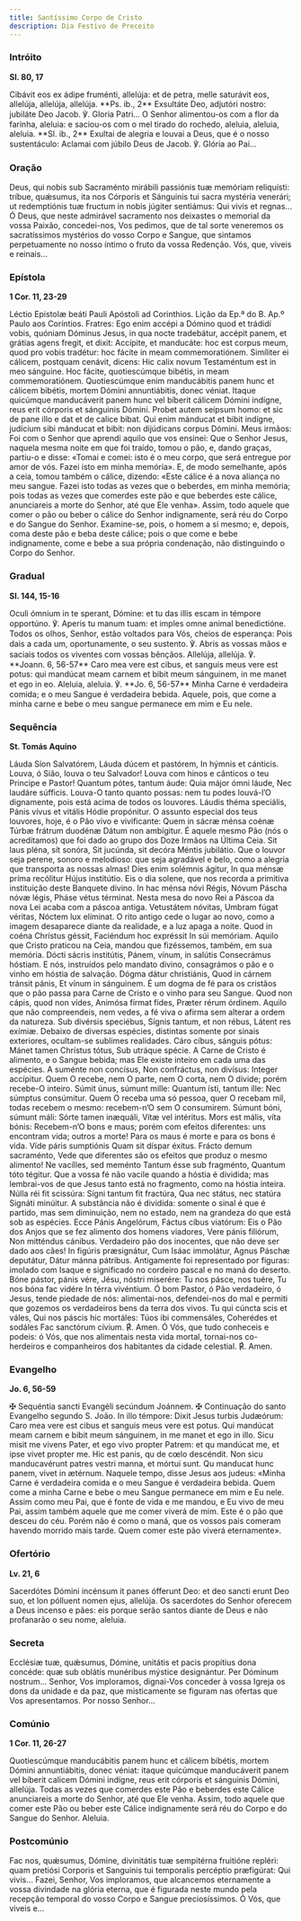 ```yaml
---
title: Santíssimo Corpo de Cristo
description: Dia Festivo de Preceito
---
```


### Intróito

**Sl. 80, 17**

<div class="side-by-side not-content">
  <span>
    Cibávit eos ex ádipe fruménti, allelúja: et de petra, melle saturávit eos,
    allelúja, allelúja, allelúja. **Ps. ib., 2** Exsultáte Deo, adjutóri nostro:
    jubiláte Deo Jacob. ℣. Gloria Patri...
  </span>
  <span>
    O Senhor alimentou-os com a flor da farinha, aleluia: e saciou-os com o mel
    tirado do rochedo, aleluia, aleluia, aleluia. **Sl. ib., 2** Exultai de
    alegria e louvai a Deus, que é o nosso sustentáculo: Aclamai com júbilo Deus
    de Jacob. ℣. Glória ao Pai...
  </span>
</div>

### Oração

<div class="side-by-side not-content">
  <span>
    Deus, qui nobis sub Sacraménto mirábili passiónis tuæ memóriam reliquísti:
    tríbue, quǽsumus, ita nos Córporis et Sánguinis tui sacra mystéria venerári;
    ut redemptiónis tuæ fructum in nobis júgiter sentiámus: Qui vivis et
    regnas...
  </span>
  <span>
    Ó Deus, que neste admirável sacramento nos deixastes o memorial da vossa
    Paixão, concedei-nos, Vos pedimos, que de tal sorte veneremos os
    sacratíssimos mystérios do vosso Corpo e Sangue, que sintamos perpetuamente
    no nosso íntimo o fruto da vossa Redenção. Vós, que, viveis e reinais...
  </span>
</div>

### Epístola

**1 Cor. 11, 23-29**

<div class="side-by-side not-content">
  <span>Léctio Epistolæ beáti Pauli Apóstoli ad Corinthios.</span>
  <span>Lição da Ep.ª do B. Ap.º Paulo aos Coríntios.</span>
  <span>
    Fratres: Ego enim accépi a Dómino quod et trádidí vobis, quóniam Dóminus
    Jesus, in qua nocte tradebátur, accépit panem, et grátias agens fregit, et
    dixit: Accípite, et manducáte: hoc est corpus meum, quod pro vobis tradétur:
    hoc fácite in meam commemoratiónem. Simíliter ei cálicem, postquam cenávit,
    dicens: Hic calix novum Testaméntum est in meo sánguine. Hoc fácite,
    quotiescúmque bibétis, in meam commemoratiónem. Quotiescúmque enim
    manducábitis panem hunc et cálicem bibétis, mortem Dómini annuntiábitis,
    donec véniat. Itaque quicúmque manducáverit panem hunc vel bíberit cálicem
    Dómini indígne, reus erit córporis et sánguinis Dómini. Probet autem seípsum
    homo: et sic de pane illo e dat et de calice bibat. Qui enim mánducat et
    bibit indígne, judícium sibi mánducat et bibit: non dijúdicans corpus
    Dómini.
  </span>
  <span>
    Meus irmãos: Foi com o Senhor que aprendi aquilo que vos ensinei: Que o
    Senhor Jesus, naquela mesma noite em que foi traído, tomou o pão, e, dando
    graças, partiu-o e disse: «Tomai e comei: isto é o meu corpo, que será
    entregue por amor de vós. Fazei isto em minha memória». E, de modo
    semelhante, após a ceia, tomou também o cálice, dizendo: «Este cálice é a
    nova aliança no meu sangue. Fazei isto todas as vezes que o beberdes, em
    minha memória; pois todas as vezes que comerdes este pão e que beberdes este
    cálice, anunciareis a morte do Senhor, até que Ele venha». Assim, todo
    aquele que comer o pão ou beber o cálice do Senhor indignamente, será réu do
    Corpo e do Sangue do Senhor. Examine-se, pois, o homem a si mesmo; e,
    depois, coma deste pão e beba deste cálice; pois o que come e bebe
    indignamente, come e bebe a sua própria condenação, não distinguindo o Corpo
    do Senhor.
  </span>
</div>

### Gradual

**Sl. 144, 15-16**

<div class="side-by-side not-content">
  <span>
    Oculi ómnium in te sperant, Dómine: et tu das illis escam in témpore
    opportúno. ℣. Aperis tu manum tuam: et imples omne animal benedictióne.
  </span>
  <span>
    Todos os olhos, Senhor, estão voltados para Vós, cheios de esperança: Pois
    dais a cada um, oportunamente, o seu sustento. ℣. Abris as vossas mãos e
    saciais todos os viventes com vossas bênçãos.
  </span>
  <span>
    Allelúja, allelúja. ℣. **Joann. 6, 56-57** Caro mea vere est cibus, et
    sanguis meus vere est potus: qui mandúcat meam carnem et bibit meum
    sánguinem, in me manet et ego in eo.
  </span>
  <span>
    Aleluia, aleluia. ℣. **Jo. 6, 56-57** Minha Carne é verdadeira comida; e o
    meu Sangue é verdadeira bebida. Aquele, pois, que come a minha carne e bebe
    o meu sangue permanece em mim e Eu nele.
  </span>
</div>

### Sequência

**St. Tomás Aquino**

<div class="side-by-side not-content">
  <span>
    Láuda Síon Salvatórem, Láuda dúcem et pastórem, In hýmnis et cánticis.
  </span>
  <span>
    Louva, ó Sião, louva o teu Salvador! Louva com hinos e cânticos o teu
    Principe e Pastor!
  </span>
  <span>
    Quantum pótes, tantum áude: Quia májor ómni láude, Nec laudáre súfficis.
  </span>
  <span>
    Louva-O tanto quanto possas: nem tu podes louvá-l’O dignamente, pois está
    acima de todos os louvores.
  </span>
  <span>Láudis théma speciális, Pánis vívus et vitális Hódie propónitur.</span>
  <span>
    O assunto especial dos teus louvores, hoje, é o Pão vivo e vivificante:
  </span>
  <span>
    Quem in sácræ ménsa coénæ Túrbæ frátrum duodénæ Dátum non ambígitur.
  </span>
  <span>
    É aquele mesmo Pão (nós o acreditamos) que foi dado ao grupo dos Doze Irmãos
    na Última Ceia.
  </span>
  <span>
    Sit laus pléna, sít sonóra, Sit jucúnda, sit decóra Méntis jubilátio.
  </span>
  <span>
    Que o louvor seja perene, sonoro e melodioso: que seja agradável e belo,
    como a alegria que transporta as nossas almas!
  </span>
  <span>
    Díes enim solémnis ágitur, In qua ménsæ príma recólitur Hújus institútio.
  </span>
  <span>
    Eis o dia solene, que nos recorda a primitiva instituição deste Banquete
    divino.
  </span>
  <span>
    In hac ménsa nóvi Régis, Nóvum Páscha nóvæ légis, Pháse vétus términat.
  </span>
  <span>
    Nesta mesa do novo Rei a Páscoa da nova Lei acaba com a páscoa antiga.
  </span>
  <span>Vetustátem nóvitas, Umbram fúgat véritas, Nóctem lux elíminat.</span>
  <span>
    O rito antigo cede o lugar ao novo, como a imagem desaparece diante da
    realidade, e a luz apaga a noite.
  </span>
  <span>
    Quod in coéna Chrístus géssit, Faciéndum hoc expréssit In súi memóriam.
  </span>
  <span>
    Aquilo que Cristo praticou na Ceia, mandou que fizéssemos, também, em sua
    memória.
  </span>
  <span>
    Dócti sácris institútis, Pánem, vínum, in salútis Consecrámus hóstiam.
  </span>
  <span>
    E nós, instruídos pelo mandato divino, consagrámos o pão e o vinho em hóstia
    de salvação.
  </span>
  <span>
    Dógma dátur christiánis, Quod in cárnem tránsit pánis, Et vínum in
    sánguinem.
  </span>
  <span>
    É um dogma de fé para os cristãos que o pão passa para Carne de Cristo e o
    vinho para seu Sangue.
  </span>
  <span>
    Quod non cápis, quod non vídes, Animósa fírmat fídes, Præter rérum órdinem.
  </span>
  <span>
    Aquilo que não compreendeis, nem vedes, a fé viva o afirma sem alterar a
    ordem da natureza.
  </span>
  <span>
    Sub divérsis speciébus, Sígnis tantum, et non rébus, Látent res exímiæ.
  </span>
  <span>
    Debaixo de diversas espécies, distintas somente por sinais exteriores,
    ocultam-se sublimes realidades.
  </span>
  <span>
    Cáro cíbus, sánguis pótus: Mánet tamen Chrístus tótus, Sub utráque spécie.
  </span>
  <span>
    A Carne de Cristo é alimento, e o Sangue bebida; mas Ele existe inteiro em
    cada uma das espécies.
  </span>
  <span>
    A suménte non concísus, Non confráctus, non divísus: Integer accípitur.
  </span>
  <span>
    Quem O recebe, nem O parte, nem O corta, nem O divide; porém recebe-O
    inteiro.
  </span>
  <span>
    Súmit únus, súmunt mille: Quantum ísti, tantum ílle: Nec súmptus consúmitur.
  </span>
  <span>
    Quem O receba uma só pessoa, quer O recebam mil, todas recebem o mesmo:
    recebem-n’O sem O consumirem.
  </span>
  <span>
    Súmunt bóni, súmunt máli: Sórte tamen inæquáli, Vítæ vel intéritus. Mors est
    mális, víta bónis:
  </span>
  <span>
    Recebem-n’O bons e maus; porém com efeitos diferentes: uns encontram vida;
    outros a morte! Para os maus é morte e para os bons é vida.
  </span>
  <span>
    Víde páris sumptiónis Quam sit díspar éxitus. Frácto demum sacraménto,
  </span>
  <span>Vede que diferentes são os efeitos que produz o mesmo alimento!</span>
  <span>
    Ne vacílles, sed meménto Tantum ésse sub fragménto, Quantum tóto tégitur.
  </span>
  <span>
    Que a vossa fé não vacile quando a hóstia é dividida; mas lembrai-vos de que
    Jesus tanto está no fragmento, como na hóstia inteira.
  </span>
  <span>
    Núlla réi fit scissúra: Sígni tantum fit fractúra, Qua nec státus, nec
    statúra Signáti minúitur.
  </span>
  <span>
    A substância não é dividida: somente o sinal é que é partido, mas sem
    diminuição, nem no estado, nem na grandeza do que está sob as espécies.
  </span>
  <span>Ecce Pánis Angelórum, Fáctus cíbus viatórum:</span>
  <span>Eis o Pão dos Anjos que se fez alimento dos homens viadores,</span>
  <span>Vere pánis filiórum, Non mitténdus cánibus.</span>
  <span>Verdadeiro pão dos inocentes, que não deve ser dado aos cães!</span>
  <span>
    In figúris præsignátur, Cum Isáac immolátur, Agnus Páschæ deputátur, Dátur
    mánna pátribus.
  </span>
  <span>
    Antigamente foi representado por figuras: imolado com Isaque e significado
    no cordeiro pascal e no maná do deserto.
  </span>
  <span>
    Bóne pástor, pánis vére, Jésu, nóstri miserére: Tu nos pásce, nos tuére, Tu
    nos bóna fac vidére In térra vivéntium.
  </span>
  <span>
    Ó bom Pastor, ó Pão verdadeiro, ó Jesus, tende piedade de nós:
    alimentai-nos, defendei-nos do mal e permiti que gozemos os verdadeiros bens
    da terra dos vivos.
  </span>
  <span>
    Tu qui cúncta scis et váles, Qui nos páscis hic mortáles: Túos ibi
    commensáles, Coherédes et sodáles Fac sanctórum cívium.
    <span class="text-red-500">℟.</span> Amen.
  </span>
  <span>
    Ó Vós, que tudo conheceis e podeis: ó Vós, que nos alimentais nesta vida
    mortal, tornai-nos co-herdeiros e companheiros dos habitantes da cidade
    celestial. <span class="text-red-500">℟.</span> Amen.
  </span>
</div>

### Evangelho

**Jo. 6, 56-59**

<div class="side-by-side not-content">
  <span>
    <span class="text-red-500">✠</span> Sequéntia sancti Evangéli secúndum
    Joánnem.
  </span>
  <span>
    <span class="text-red-500">✠</span> Continuação do santo Evangelho segundo
    S. João.
  </span>
  <span>
    In illo témpore: Dixit Jesus turbis Judæórum: Caro mea vere est cibus et
    sanguis meus vere est potus. Qui mandúcat meam carnem e bibit meum
    sánguinem, in me manet et ego in illo. Sicu misit me vivens Pater, et ego
    vivo propter Patrem: et qu mandúcat me, et ipse vivet propter me. Hic est
    panis, qu de cœlo descéndit. Non sicu manducavérunt patres vestri manna, et
    mórtui sunt. Qu manducat hunc panem, vivet in ætérnum.
  </span>
  <span>
    Naquele tempo, disse Jesus aos judeus: «Minha Carne é verdadeira comida e o
    meu Sangue é verdadeira bebida. Quem come a minha Carne e bebe o meu Sangue
    permanece em mim e Eu nele. Assim como meu Pai, que é fonte de vida e me
    mandou, e Eu vivo de meu Pai, assim também aquele que me comer viverá de
    mim. Este é o pão que desceu do céu. Porém não é como o maná, que os vossos
    pais comeram havendo morrido mais tarde. Quem comer este pão viverá
    eternamente».
  </span>
</div>

### Ofertório

**Lv. 21, 6**

<div class="side-by-side not-content">
  <span>
    Sacerdótes Dómini incénsum it panes ófferunt Deo: et deo sancti erunt Deo
    suo, et lon pólluent nomen ejus, allelúja.
  </span>
  <span>
    Os sacerdotes do Senhor oferecem a Deus incenso e pães: eis porque serão
    santos diante de Deus e não profanarão o seu nome, aleluia.
  </span>
</div>

### Secreta

<div class="side-by-side not-content">
  <span>
    Ecclésiæ tuæ, quǽsumus, Dómine, unitátis et pacis propítius dona concéde:
    quæ sub oblátis munéribus mýstice designántur. Per Dóminum nostrum...
  </span>
  <span>
    Senhor, Vos imploramos, dignai-Vos conceder à vossa Igreja os dons da
    unidade e da paz, que misticamente se figuram nas ofertas que Vos
    apresentamos. Por nosso Senhor...
  </span>
</div>

### Comúnio

**1 Cor. 11, 26-27**

<div class="side-by-side not-content">
  <span>
    Quotiescúmque manducábitis panem hunc et cálicem bibétis, mortem Dómini
    annuntiábitis, donec véniat: itaque quicúmque manducáverit panem vel bíberit
    calicem Dómini indígne, reus erit córporis et sánguinis Dómini, allelúja.
  </span>
  <span>
    Todas as vezes que comerdes este Pão e beberdes este Cálice anunciareis a
    morte do Senhor, até que Ele venha. Assim, todo aquele que comer este Pão ou
    beber este Cálice indignamente será réu do Corpo e do Sangue do Senhor.
    Aleluia.
  </span>
</div>

### Postcomúnio

<div class="side-by-side not-content">
  <span>
    Fac nos, quǽsumus, Dómine, divinitátis tuæ sempitérna fruitióne repléri:
    quam pretiósi Corporis et Sanguinis tui temporalis percéptio præfigúrat: Qui
    vivis...
  </span>
  <span>
    Fazei, Senhor, Vos imploramos, que alcancemos eternamente a vossa divindade
    na glória eterna, que é figurada neste mundo pela recepção temporal do vosso
    Corpo e Sangue preciosíssimos. Ó Vós, que viveis e...
  </span>
</div>
